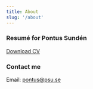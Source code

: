 ```yaml
---
title: About
slug: '/about'
---
```


### Resumé for Pontus Sundén

[Download CV](/pontus-sunden-resume-cv.pdf)

### Contact me

Email: [pontus@psu.se](mailto:pontus@psu.se)
